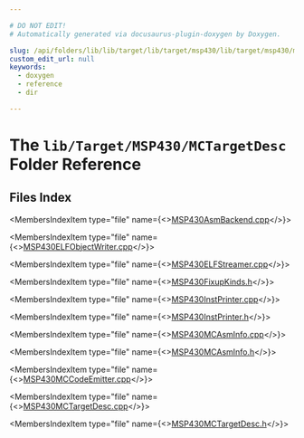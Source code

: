 ```yaml
---

# DO NOT EDIT!
# Automatically generated via docusaurus-plugin-doxygen by Doxygen.

slug: /api/folders/lib/lib/target/lib/target/msp430/lib/target/msp430/mctargetdesc
custom_edit_url: null
keywords:
  - doxygen
  - reference
  - dir

---
```





# The `lib/Target/MSP430/MCTargetDesc` Folder Reference

<DoxygenPage pluginConfig={pluginConfig}>



## Files Index

<MembersIndex>

<MembersIndexItem
  type="file"
  name={<><a href="/docs/api/files/lib/lib/target/lib/target/msp430/lib/target/msp430/mctargetdesc/msp430asmbackend-cpp">MSP430AsmBackend.cpp</a></>}>
</MembersIndexItem>

<MembersIndexItem
  type="file"
  name={<><a href="/docs/api/files/lib/lib/target/lib/target/msp430/lib/target/msp430/mctargetdesc/msp430elfobjectwriter-cpp">MSP430ELFObjectWriter.cpp</a></>}>
</MembersIndexItem>

<MembersIndexItem
  type="file"
  name={<><a href="/docs/api/files/lib/lib/target/lib/target/msp430/lib/target/msp430/mctargetdesc/msp430elfstreamer-cpp">MSP430ELFStreamer.cpp</a></>}>
</MembersIndexItem>

<MembersIndexItem
  type="file"
  name={<><a href="/docs/api/files/lib/lib/target/lib/target/msp430/lib/target/msp430/mctargetdesc/msp430fixupkinds-h">MSP430FixupKinds.h</a></>}>
</MembersIndexItem>

<MembersIndexItem
  type="file"
  name={<><a href="/docs/api/files/lib/lib/target/lib/target/msp430/lib/target/msp430/mctargetdesc/msp430instprinter-cpp">MSP430InstPrinter.cpp</a></>}>
</MembersIndexItem>

<MembersIndexItem
  type="file"
  name={<><a href="/docs/api/files/lib/lib/target/lib/target/msp430/lib/target/msp430/mctargetdesc/msp430instprinter-h">MSP430InstPrinter.h</a></>}>
</MembersIndexItem>

<MembersIndexItem
  type="file"
  name={<><a href="/docs/api/files/lib/lib/target/lib/target/msp430/lib/target/msp430/mctargetdesc/msp430mcasminfo-cpp">MSP430MCAsmInfo.cpp</a></>}>
</MembersIndexItem>

<MembersIndexItem
  type="file"
  name={<><a href="/docs/api/files/lib/lib/target/lib/target/msp430/lib/target/msp430/mctargetdesc/msp430mcasminfo-h">MSP430MCAsmInfo.h</a></>}>
</MembersIndexItem>

<MembersIndexItem
  type="file"
  name={<><a href="/docs/api/files/lib/lib/target/lib/target/msp430/lib/target/msp430/mctargetdesc/msp430mccodeemitter-cpp">MSP430MCCodeEmitter.cpp</a></>}>
</MembersIndexItem>

<MembersIndexItem
  type="file"
  name={<><a href="/docs/api/files/lib/lib/target/lib/target/msp430/lib/target/msp430/mctargetdesc/msp430mctargetdesc-cpp">MSP430MCTargetDesc.cpp</a></>}>
</MembersIndexItem>

<MembersIndexItem
  type="file"
  name={<><a href="/docs/api/files/lib/lib/target/lib/target/msp430/lib/target/msp430/mctargetdesc/msp430mctargetdesc-h">MSP430MCTargetDesc.h</a></>}>
</MembersIndexItem>

</MembersIndex>


</DoxygenPage>
